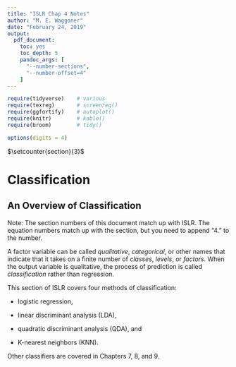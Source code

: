 ```yaml
---
title: "ISLR Chap 4 Notes"
author: "M. E. Waggoner"
date: "February 24, 2019"
output: 
  pdf_document:
    toc: yes
    toc_depth: 5
    pandoc_args: [
      "--number-sections",
      "--number-offset=4"
    ]
---
```


```r
require(tidyverse)    # various
require(texreg)       # screenreg()
require(ggfortify)    # autoplot()
require(knitr)        # kable()
require(broom)        # tidy()

options(digits = 4)
```


$\setcounter{section}{3}$

# Classification

## An Overview of Classification

Note:  The section numbers of this document match up with ISLR.  The equation numbers match up with the section, but you need to append "4." to the number.

A factor variable can be called *qualitative*, *categorical*, or other names that indicate that it takes on a finite number of *classes*, *levels*, or *factors*.  When the output variable is qualitative, the process of prediction is called *classification* rather than regression.

This section of ISLR covers four methods of classification:  

* logistic regression,

* linear discriminant analysis (LDA),

* quadratic discriminant analysis (QDA), and

* K-nearest neighbors (KNN).

Other classifiers are covered in Chapters 7, 8, and 9.

